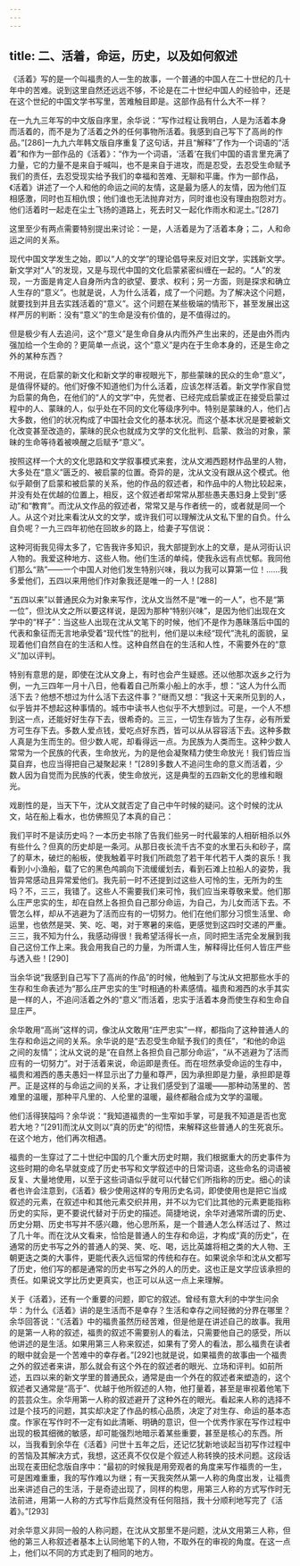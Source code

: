 ```yaml
---
---
---
```

title: 二、活着，命运，历史，以及如何叙述
---




《活着》写的是一个叫福贵的人一生的故事，一个普通的中国人在二十世纪的几十年中的苦难。说到这里自然还远远不够，不论是在二十世纪中国人的经验中，还是在这个世纪的中国文学书写里，苦难触目即是。这部作品有什么大不一样？

在一九九三年写的中文版自序里，余华说：“写作过程让我明白，人是为活着本身而活着的，而不是为了活着之外的任何事物所活着。我感到自己写下了高尚的作品。”[286]一九九六年韩文版自序重复了这句话，并且“解释”了作为一个词语的“活着”和作为一部作品的《活着》：“作为一个词语，‘活着’在我们中国的语言里充满了力量，它的力量不是来自于喊叫，也不是来自于进攻，而是忍受，去忍受生命赋予我们的责任，去忍受现实给予我们的幸福和苦难、无聊和平庸。作为一部作品，《活着》讲述了一个人和他的命运之间的友情，这是最为感人的友情，因为他们互相感激，同时也互相仇恨；他们谁也无法抛弃对方，同时谁也没有理由抱怨对方。他们活着时一起走在尘土飞扬的道路上，死去时又一起化作雨水和泥土。”[287]

这里至少有两点需要特别提出来讨论：一是，人活着是为了活着本身；二，人和命运之间的关系。

现代中国文学发生之始，即以“人的文学”的理论倡导来反对旧文学，实践新文学。新文学对“人”的发现，又是与现代中国的文化启蒙紧密纠缠在一起的。“人”的发现，一方面是肯定人自身所内含的欲望、要求、权利；另一方面，则是探求和确立人生存的“意义”。也就是说，人为什么活着，成了一个问题。为了解决这个问题，就要找到并且去实践活着的“意义”。这个问题在某些极端的情形下，甚至发展出这样严厉的判断：没有“意义”的生命是没有价值的，是不值得过的。

但是极少有人去追问，这个“意义”是生命自身从内而外产生出来的，还是由外而内强加给一个生命的？更简单一点说，这个“意义”是内在于生命本身的，还是生命之外的某种东西？

不用说，在启蒙的新文化和新文学的审视眼光下，那些蒙昧的民众的生命“意义”，是值得怀疑的。他们好像不知道他们为什么活着，应该怎样活着。新文学作家自觉为启蒙的角色，在他们的“人的文学”中，先觉者、已经完成启蒙或正在接受启蒙过程中的人、蒙昧的人，似乎处在不同的文化等级序列中。特别是蒙昧的人，他们占大多数，他们的状况构成了中国社会文化的基本状况。而这个基本状况是要被新文化改变甚至改造的，蒙昧的民众也就成为文学的文化批判、启蒙、救治的对象，蒙昧的生命等待着被唤醒之后赋予“意义”。

按照这样一个大的文化思路和文学叙事模式来套，沈从文湘西题材作品里的人物，大多处在“意义”匮乏的、被启蒙的位置。奇异的是，沈从文没有跟从这个模式。他似乎颠倒了启蒙和被启蒙的关系，他的作品的叙述者，和作品中的人物比较起来，并没有处在优越的位置上，相反，这个叙述者却常常从那些愚夫愚妇身上受到“感动”和“教育”。而沈从文作品的叙述者，常常又是与作者统一的，或者就是同一个人。从这个对比来看沈从文的文学，或许我们可以理解沈从文私下里的自负。什么自负呢？一九三四年初他在回故乡的路上，给妻子写信说：

这种河街我见得太多了，它告我许多知识，我大部提到水上的文章，是从河街认识人物的。我爱这种地方、这些人物。他们生活的单纯，使我永远有点忧郁。我同他们那么“熟”——一个中国人对他们发生特别兴味，我以为我可以算第一位！……我多爱他们，五四以来用他们作对象我还是唯一的一人！[288]

“五四以来”以普通民众为对象来写作，沈从文当然不是“唯一的一人”，也不是“第一位”，但沈从文之所以要这样说，是因为那种“特别兴味”，是因为他们出现在文学中的“样子”：当这些人出现在沈从文笔下的时候，他们不是作为愚昧落后中国的代表和象征而无言地承受着“现代性”的批判，他们是以未经“现代”洗礼的面貌，呈现着他们自然自在的生活和人性。这种自然自在的生活和人性，不需要外在的“意义”加以评判。

特别有意思的是，即使在沈从文身上，有时也会产生疑惑。还以他那次返乡之行为例，一九三四年一月十八日，他看着自己所乘小船上的水手，想：“这人为什么而活下去？他想不想过为什么活下去这件事？”继而又想：“我这十天来所见到的人，似乎皆并不想起这种事情的。城市中读书人也似乎不大想到过。可是，一个人不想到这一点，还能好好生存下去，很希奇的。三三，一切生存皆为了生存，必有所爱方可生存下去。多数人爱点钱，爱吃点好东西，皆可以从从容容活下去。这种多数人真是为生而生的。但少数人呢，却看得远一点。为民族为人类而生。这种少数人常常为一个民族的代表，生命放光，为的是他会凝聚精力使生命放光！我们皆应当莫自弃，也应当得把自己凝聚起来！”[289]多数人不追问生命的意义而活着，少数人因为自觉而为民族的代表，使生命放光，这是典型的五四新文化的思维和眼光。

戏剧性的是，当天下午，沈从文就否定了自己中午时候的疑问。这个时候的沈从文，站在船上看水，也仿佛照见了本真的自己：

我们平时不是读历史吗？一本历史书除了告我们些另一时代最笨的人相斫相杀以外有些什么？但真的历史却是一条河。从那日夜长流千古不变的水里石头和砂子，腐了的草木，破烂的船板，使我触着平时我们所疏忽了若干年代若干人类的哀乐！我看到小小渔船，载了它的黑色鸬鹚向下流缓缓划去，看到石滩上拉船人的姿势，我皆异常感动且异常爱他们。我先前一时不还提到过这些人可怜的生，无所为的生吗？不，三三，我错了。这些人不需要我们来可怜，我们应当来尊敬来爱。他们那么庄严忠实的生，却在自然上各担负自己那分命运，为自己，为儿女而活下去。不管怎么样，却从不逃避为了活而应有的一切努力。他们在他们那分习惯生活里、命运里，也依然是哭、笑、吃、喝，对于寒暑的来临，更感觉到这四时交递的严重。三三，我不知为什么，我感动得很！我希望活得长一点，同时把生活完全发展到我自己这份工作上来。我会用我自己的力量，为所谓人生，解释得比任何人皆庄严些与透入些！[290]

当余华说“我感到自己写下了高尚的作品”的时候，他触到了与沈从文把那些水手的生存和生命表述为“那么庄严忠实的生”时相通的朴素感情。福贵和湘西的水手其实是一样的人，不追问活着之外的“意义”而活着，忠实于活着本身而使生存和生命自显庄严。

余华敢用“高尚”这样的词，像沈从文敢用“庄严忠实”一样，都指向了这种普通人的生存和命运之间的关系。余华说的是“去忍受生命赋予我们的责任”，“和他的命运之间的友情”；沈从文说的是“在自然上各担负自己那分命运”，“从不逃避为了活而应有的一切努力”。对于活着来说，命运即是责任。而在坦然承受命运的生存中，福贵和湘西的愚夫愚妇一样显示出了力量和尊严，因为承担即是力量，承担即是尊严。正是这样的与命运之间的关系，才让我们感受到了温暖——那种动荡里的、苦难里的温暖，那种平凡里的、人伦里的温暖，最终都融合成为文学的温暖。

他们活得狭隘吗？余华说：“我知道福贵的一生窄如手掌，可是我不知道是否也宽若大地？”[291]而沈从文则以“真的历史”的彻悟，来解释这些普通人的生死哀乐。在这个地方，他们再次相遇。

福贵的一生穿过了二十世纪中国的几个重大历史时期，我们根据重大的历史事件为这些时期的命名早就变成了历史书写和文学叙述中的日常词语，这些命名的词语被反复、大量地使用，以至于这些词语似乎就可以代替它们所指称的历史。细心的读者也许会注意到，《活着》极少使用这样的专用历史名词，即使使用也是把它当成叙述的元素，在叙述中和其他元素交织并用，并不以为它们比其他的元素更能指称历史的实际，更不要说代替对于历史的描述。简捷地说，余华对通常所谓的历史、历史分期、历史书写并不感兴趣，他心思所系，是一个普通人怎么样活过了、熬过了几十年。而在沈从文看来，恰恰是普通人的生存和命运，才构成“真的历史”，在通常的历史书写之外的普通人的哭、笑、吃、喝，远比英雄将相之类的大人物、王朝更迭之类的大事件，更能代表久远恒常的传统和存在。如果说余华和沈从文都写了历史，他们写的都是通常的历史书写之外的人的历史。这也正是文学应该承担的责任。如果说文学比历史更真实，也正可以从这一点上来理解。

关于《活着》，还有一个重要的问题，即它的叙述。曾经有意大利的中学生问余华：为什么《活着》讲的是生活而不是幸存？生活和幸存之间轻微的分界在哪里？余华回答说：“《活着》中的福贵虽然历经苦难，但是他是在讲述自己的故事。我用的是第一人称的叙述，福贵的叙述不需要别人的看法，只需要他自己的感受，所以他讲述的是生活。如果用第三人称来叙述，如果有了旁人的看法，那么福贵在读者的眼中就会是一个苦难中的幸存者。”[292]也就是说，如果福贵的故事由一个福贵之外的叙述者来讲，那么就会有这个外在的叙述者的眼光、立场和评判。如前所述，五四以来的新文学里的普通民众，通常是由一个外在的叙述者来塑造的，这个叙述者又通常是“高于”、优越于他所叙述的人物，他打量着，甚至是审视着他笔下的芸芸众生。余华用第一人称的叙述避开了这种外在的眼光。看起来人称的选择不过是个技巧的问题，其实却决定了作品的核心品质，决定了对生存、命运的基本态度。作家在写作时不一定有如此清晰、明确的意识，但一个优秀作家在写作过程中出现的极其细微的敏感，却可能强烈地暗示着某些重要，甚至是核心的东西。所以，当我看到余华在《活着》问世十五年之后，还记忆犹新地谈起当初写作过程中的苦恼及其解决方式，我想，这还真不仅仅是个叙述人称转换的技术问题。这段话出现在麦田纪念版自序中：“最初的时候我是用旁观者的角度来写作福贵的一生，可是困难重重，我的写作难以为继；有一天我突然从第一人称的角度出发，让福贵出来讲述自己的生活，于是奇迹出现了，同样的构思，用第三人称的方式写作时无法前进，用第一人称的方式写作后竟然没有任何阻挡，我十分顺利地写完了《活着》。”[293]

对余华意义非同一般的人称问题，在沈从文那里不是问题，沈从文用第三人称，但他的第三人称叙述者基本上认同他笔下的人物，不取外在的审视的角度。在这一点上，他们以不同的方式走到了相同的地方。